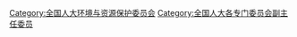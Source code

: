[[Category:全国人大环境与资源保护委员会|Category:全国人大环境与资源保护委员会]]
[[Category:全国人大各专门委员会副主任委员|Category:全国人大各专门委员会副主任委员]]